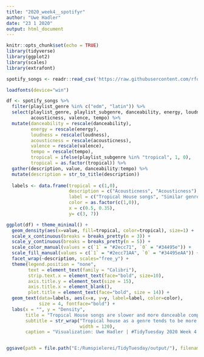 ```yaml
---
title: "2020_week4__spotifyr"
author: "Uwe Hadler"
date: "23 1 2020"
output: html_document
---
```


```r
knitr::opts_chunk$set(echo = TRUE)
library(tidyverse)
library(ggplot2)
library(scales)
library(extrafont)

spotify_songs <- readr::read_csv('https://raw.githubusercontent.com/rfordatascience/tidytuesday/master/data/2020/2020-01-21/spotify_songs.csv')

loadfonts(device="win")
```


```r

df <- spotify_songs %>%
  filter(playlist_genre %in% c("edm", "latin")) %>%
  select(playlist_genre, playlist_subgenre, danceability, energy, loudness,
         acousticness, valence, tempo) %>% 
  mutate(danceability = rescale(danceability),
         energy = rescale(energy),
         loudness = rescale(loudness),
         acousticness = rescale(acousticness),
         valence = rescale(valence),
         tempo = rescale(tempo),
         tropical = ifelse(playlist_subgenre %in% "tropical", 1, 0),
         tropical = as.factor(tropical)) %>%
  gather(description, value, danceability:tempo) %>%
  mutate(description = str_to_title(description))
  
  labels <- data.frame(tropical = c(1,0),
                       description = c("Acousticness", "Acousticness"),
                       label = c("Tropical House songs", "Similar genres\n (EDM and Latin)"),
                       color = as.factor(c(1,0)),
                       x = c(0.5, 0.35),
                       y= c(3, 7))
```

```r

ggplot(df) + theme_minimal() + 
  geom_density(aes(x=value, fill=tropical, color=tropical), size=1) +
  scale_x_continuous(breaks = breaks_pretty(n = 3)) +
  scale_y_continuous(breaks = breaks_pretty(n = 5)) +
  scale_color_manual(values = c(`1` = "#2ecc71", `0` = "#34495e")) +
  scale_fill_manual(values = c(`1` = "#2ecc71AA", `0` = "#34495eAA")) +
  facet_wrap(~description, scales="free_y") +
  theme(legend.position = "none",
        text = element_text(family = "Calibri"),
        strip.text.x = element_text(face="bold", size=10),
        axis.title.y = element_text(size = 15),
        axis.title.x = element_blank(),
        plot.title = element_text(face="bold", size = 14)) +
  geom_text(data=labels, aes(x=x, y=y, label=label, color=color),
            size = 4, fontface="bold") +
  labs(x = "", y = "Density",
       title = "Tropical House songs are slower and more danceable compared to songs in similar genres",
       subtitle = str_wrap("Tropical house as a genre tends to be more danceable with lower tempo and energy compared to EDM and Latin, while being comparable in most other metrics. Variables have been normalized to a 0 to 1 range.",
                           width = 120),
       caption = "Visualization: Uwe Hadler | #TidyTuesday 2020 Week 4 | Source: Spotifyr")


ggsave(path = file.path("E:/Rumspielerei/TidyTuesday/output/"), filename="2020-01-23__spotifyr.png", dpi = 300, width = 8, height = 6, type="cairo")
```
